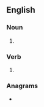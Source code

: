 ==English==

===Noun===
{{head|en|noun plural form}}

# {{plural of|enamel|lang=en}}

===Verb===
{{head|en|verb form}}

# {{en-third-person singular of|enamel}}

===Anagrams===
* {{anagrams|en|Leemans}}